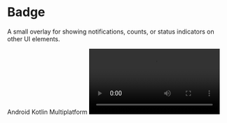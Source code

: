 
# Badge

A small overlay for showing notifications, counts, or status indicators on other UI elements.

<TagContainer>
  <Tag>Android</Tag>
  <Tag>Kotlin Multiplatform</Tag>
</TagContainer>

<Video src="https://files.catbox.moe/wctsul.mp4" />

<br />

## Installation

```bash copy
./gradlew lumo --add Badge
```

## Usage

### Basic Example

```kotlin copy
// just a dot
Badge()

// with content
Badge {
    Text("9+")
}
```

### BadgedBox Example

```kotlin copy
BadgedBox(
    badge = {
        Badge(
            containerColor = AppTheme.colors.primary
        ) {
            Text("NEW")
        }
    },
    content = {
        Icon(Icons.Default.Email, "Messages")
    }
)
```

## API Documentation

### BadgedBox

The `BadgedBox` composable displays a badge in the top-end position of its content.

#### Parameters

| Parameter  | Type                              | Description                                     |
| ---------- | --------------------------------- | ----------------------------------------------- |
| `badge`    | `@Composable BoxScope.() -> Unit` | Badge content to be displayed                   |
| `modifier` | `Modifier`                        | Modifier for the container                      |
| `content`  | `@Composable BoxScope.() -> Unit` | Main content that the badge will be attached to |

### Badge

The `Badge` composable creates the actual badge element that can be empty (dot) or contain content.

#### Parameters

| Parameter        | Type                                 | Default                           | Description                       |
| ---------------- | ------------------------------------ | --------------------------------- | --------------------------------- |
| `modifier`       | `Modifier`                           | `Modifier`                        | Modifier for the badge            |
| `containerColor` | `Color`                              | `BadgeDefaults.containerColor`    | Background color of the badge     |
| `contentColor`   | `Color`                              | `contentColorFor(containerColor)` | Color of the badge content        |
| `content`        | `@Composable (RowScope.() -> Unit)?` | `null`                            | Optional content inside the badge |
